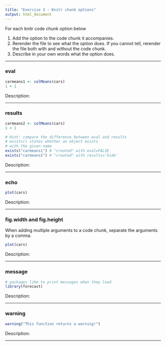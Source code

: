 ```yaml
---
title: "Exercise 3 - Knitr chunk options"
output: html_document
---
```


For each knitr code chunk option below

1. Add the option to the code chunk it accompanies.
2. Rerender the file to see what the option does. If you cannot tell, rerender the file both with and without the code chunk.
3. Describe in your own words what the option does.

***

### eval

```r
carmeans1 <- colMeans(cars)
1 + 1
```
Description:

***

### results

```r
carmeans2 <- colMeans(cars)
1 + 1
```

```r
# Hint: compare the difference between eval and results
# exists() states whether an object exists 
# with the given name
exists("carmeans1") # "created" with eval=FALSE
exists("carmeans2") # "created" with results='hide'
```
Description:

***

###  echo

```r
plot(cars)
```
Description:

***

### fig.width and fig.height

When adding multiple arguments to a code chunk, separate the arguments by a comma.

```r
plot(cars)
```
Description:

***

### message   

```r
# packages like to print messages when they load
library(forecast)
```
Description:

***

### warning

```r
warning("This function returns a warning!")
```
Description:

***